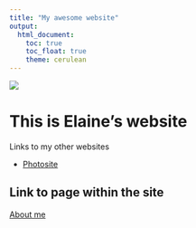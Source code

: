 ```yaml
---
title: "My awesome website"
output: 
  html_document:
    toc: true
    toc_float: true
    theme: cerulean
---
```


![](image/image1.jpg)

# This is Elaine's website

Links to my other websites

* [Photosite](https://elainexu0421.wixsite.com/photosite)

## Link to page within the site

[About me](about.html)